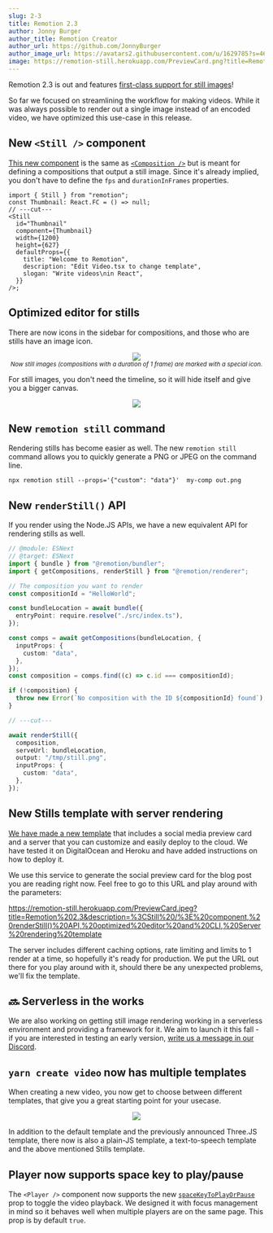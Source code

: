 ```yaml
---
slug: 2-3
title: Remotion 2.3
author: Jonny Burger
author_title: Remotion Creator
author_url: https://github.com/JonnyBurger
author_image_url: https://avatars2.githubusercontent.com/u/1629785?s=460&u=12eb94da6070d00fc924761ce06e3a428d01b7e9&v=4
image: https://remotion-still.herokuapp.com/PreviewCard.png?title=Remotion%202.3&description=%3CStill%20/%3E%20component,%20renderStill()%20API,%20optimized%20editor%20and%20CLI,%20Server%20rendering%20template
---
```


Remotion 2.3 is out and features [first-class support for still images](/docs/stills)!

So far we focused on streamlining the workflow for making videos. While it was always possible to render out a single image instead of an encoded video, we have optimized this use-case in this release.

## New `<Still />` component

[This new component](/docs/still) is the same as [`<Composition />`](/docs/composition) but is meant for defining a compositions that output a still image. Since it's already implied, you don't have to define the `fps` and `durationInFrames` properties.

```tsx twoslash
import { Still } from "remotion";
const Thumbnail: React.FC = () => null;
// ---cut---
<Still
  id="Thumbnail"
  component={Thumbnail}
  width={1200}
  height={627}
  defaultProps={{
    title: "Welcome to Remotion",
    description: "Edit Video.tsx to change template",
    slogan: "Write videos\nin React",
  }}
/>;
```

## Optimized editor for stills

There are now icons in the sidebar for compositions, and those who are stills have an image icon.

<p align="center">
  <img style={{maxWidth: 300}} src="/img/still-thumbnail.png"/> <br/>
  <em><sub>Now still images (compositions with a duration of 1 frame) are marked with a special icon.</sub></em>
</p>

For still images, you don't need the timeline, so it will hide itself and give you a bigger canvas.

<p align="center">
  <img style={{maxWidth: 600}} src="/img/notimeline.png"/> <br/>
</p>

## New `remotion still` command

Rendering stills has become easier as well. The new `remotion still` command allows you to quickly generate a PNG or JPEG on the command line.

```
npx remotion still --props='{"custom": "data"}'  my-comp out.png
```

## New `renderStill()` API

If you render using the Node.JS APIs, we have a new equivalent API for rendering stills as well.

```ts twoslash
// @module: ESNext
// @target: ESNext
import { bundle } from "@remotion/bundler";
import { getCompositions, renderStill } from "@remotion/renderer";

// The composition you want to render
const compositionId = "HelloWorld";

const bundleLocation = await bundle({
  entryPoint: require.resolve("./src/index.ts"),
});

const comps = await getCompositions(bundleLocation, {
  inputProps: {
    custom: "data",
  },
});
const composition = comps.find((c) => c.id === compositionId);

if (!composition) {
  throw new Error(`No composition with the ID ${compositionId} found`);
}

// ---cut---

await renderStill({
  composition,
  serveUrl: bundleLocation,
  output: "/tmp/still.png",
  inputProps: {
    custom: "data",
  },
});
```

## New Stills template with server rendering

[We have made a new template](https://github.com/remotion-dev/template-still) that includes a social media preview card and a server that you can customize and easily deploy to the cloud. We have tested it on DigitalOcean and Heroku and have added instructions on how to deploy it.

We use this service to generate the social preview card for the blog post you are reading right now. Feel free to go to this URL and play around with the parameters:

https://remotion-still.herokuapp.com/PreviewCard.jpeg?title=Remotion%202.3&description=%3CStill%20/%3E%20component,%20renderStill()%20API,%20optimized%20editor%20and%20CLI,%20Server%20rendering%20template

The server includes different caching options, rate limiting and limits to 1 render at a time, so hopefully it's ready for production. We put the URL out there for you play around with it, should there be any unexpected problems, we'll fix the template.

## 🔜 Serverless in the works

We are also working on getting still image rendering working in a serverless environment and providing a framework for it. We aim to launch it this fall - if you are interested in testing an early version, [write us a message in our Discord](https://remotion.dev/discord).

## `yarn create video` now has multiple templates

When creating a new video, you now get to choose between different templates, that give you a great starting point for your usecase.

<p align="center">
  <img style={{maxWidth: 600}} src="/img/yarncreatetemplate.png"/> <br/>
</p>

In addition to the default template and the previously announced Three.JS template, there now is also a plain-JS template, a text-to-speech template and the above mentioned Stills template.

## Player now supports space key to play/pause

The `<Player />` component now supports the new [`spaceKeyToPlayOrPause`](https://www.remotion.dev/docs/player/#spacekeytoplayorpause) prop to toggle the video playback. We designed it with focus management in mind so it behaves well when multiple players are on the same page. This prop is by default `true`.
